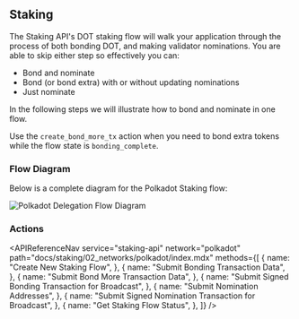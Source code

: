 
## Staking

The Staking API's DOT staking flow will walk your application through the process of both bonding DOT, and making validator nominations.
You are able to skip either step so effectively you can:

- Bond and nominate
- Bond (or bond extra) with or without updating nominations
- Just nominate

In the following steps we will illustrate how to bond and nominate in one flow.

Use the `create_bond_more_tx` action when you need to bond extra tokens while the flow state is `bonding_complete`.

### Flow Diagram

Below is a complete diagram for the Polkadot Staking flow:

<img
  src={img1}
  alt="Polkadot Delegation Flow Diagram"
  className="inline-image"
/>

### Actions

<APIReferenceNav
  service="staking-api"
  network="polkadot"
  path="docs/staking/02_networks/polkadot/index.mdx"
  methods={[
    {
      name: "Create New Staking Flow",
    },
    {
      name: "Submit Bonding Transaction Data",
    },
    {
      name: "Submit Bond More Transaction Data",
    },
    {
      name: "Submit Signed Bonding Transaction for Broadcast",
    },
    {
      name: "Submit Nomination Addresses",
    },
    {
      name: "Submit Signed Nomination Transaction for Broadcast",
    },
    {
      name: "Get Staking Flow Status",
    },
  ]}
/>
